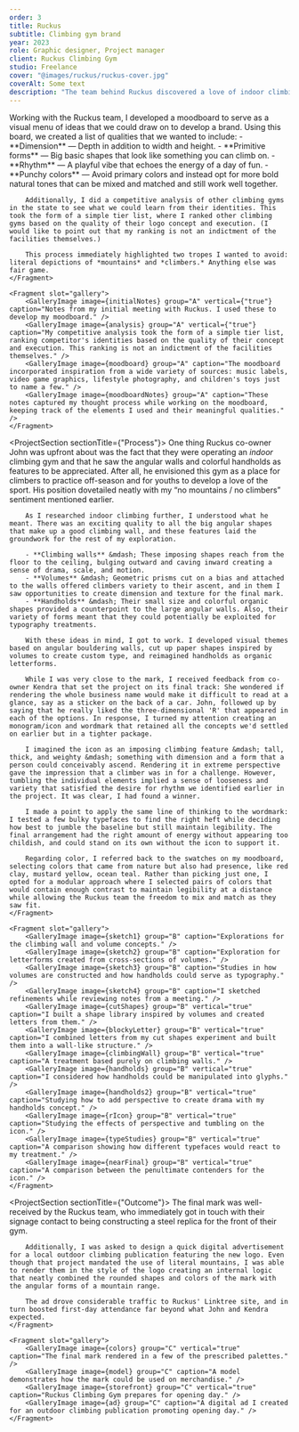 ```yaml
---
order: 3
title: Ruckus
subtitle: Climbing gym brand
year: 2023
role: Graphic designer, Project manager
client: Ruckus Climbing Gym
studio: Freelance
cover: "@images/ruckus/ruckus-cover.jpg"
coverAlt: Some text
description: "The team behind Ruckus discovered a love of indoor climbing through their daughter, who took an interest in the activity at a young age. Dissatisfied with the lack of climbing options in their area, they built a new facility and wanted an identity to match the rambunctious spirit of kids and the kids-at-heart."
---
```




<ProjectSection sectionTitle="Concept">
    <Fragment slot="text">
        Working with the Ruckus team, I developed a moodboard to serve as a visual menu of ideas that we could draw on to develop a brand. Using this board, we created a list of qualities that we wanted to include:
        - **Dimension** &mdash; Depth in addition to width and height.
        - **Primitive forms** &mdash; Big basic shapes that look like something you can climb on.
        - **Rhythm** &mdash; A playful vibe that echoes the energy of a day of fun.
        - **Punchy colors** &mdash; Avoid primary colors and instead opt for more bold natural tones that can be mixed and matched and still work well together.

        Additionally, I did a competitive analysis of other climbing gyms in the state to see what we could learn from their identities. This took the form of a simple tier list, where I ranked other climbing gyms based on the quality of their logo concept and execution. (I would like to point out that my ranking is not an indictment of the facilities themselves.)
        
        This process immediately highlighted two tropes I wanted to avoid: literal depictions of *mountains* and *climbers.* Anything else was fair game.
    </Fragment>

    <Fragment slot="gallery">
        <GalleryImage image={initialNotes} group="A" vertical={"true"}  caption="Notes from my initial meeting with Ruckus. I used these to develop my moodboard." />
        <GalleryImage image={analysis} group="A" vertical={"true"} caption="My competitive analysis took the form of a simple tier list, ranking competitor's identities based on the quality of their concept and execution. This ranking is not an indictment of the facilities themselves." />
        <GalleryImage image={moodboard} group="A" caption="The moodboard incorporated inspiration from a wide variety of sources: music labels, video game graphics, lifestyle photography, and children's toys just to name a few." />
        <GalleryImage image={moodboardNotes} group="A" caption="These notes captured my thought process while working on the moodboard, keeping track of the elements I used and their meaningful qualities." />
    </Fragment>
</ProjectSection>

<ProjectSection sectionTitle={"Process"}>
    <Fragment slot="text">
        One thing Ruckus co-owner John was upfront about was the fact that they were operating an *indoor* climbing gym and that he saw the angular walls and colorful handholds as features to be appreciated. After all, he envisioned this gym as a place for climbers to practice off-season and for youths to develop a love of the sport. His position dovetailed neatly with my “no mountains / no climbers” sentiment mentioned earlier.

        As I researched indoor climbing further, I understood what he meant. There was an exciting quality to all the big angular shapes that make up a good climbing wall, and these features laid the groundwork for the rest of my exploration.

        - **Climbing walls** &mdash; These imposing shapes reach from the floor to the ceiling, bulging outward and caving inward creating a sense of drama, scale, and motion.
        - **Volumes** &mdash; Geometric prisms cut on a bias and attached to the walls offered climbers variety to their ascent, and in them I saw opportunities to create dimension and texture for the final mark.
        - **Handholds** &mdash; Their small size and colorful organic shapes provided a counterpoint to the large angular walls. Also, their variety of forms meant that they could potentially be exploited for typography treatments.

        With these ideas in mind, I got to work. I developed visual themes based on angular bouldering walls, cut up paper shapes inspired by volumes to create custom type, and reimagined handholds as organic letterforms.

        While I was very close to the mark, I received feedback from co-owner Kendra that set the project on its final track: She wondered if rendering the whole business name would make it difficult to read at a glance, say as a sticker on the back of a car. John, followed up by saying that he really liked the three-dimensional 'R' that appeared in each of the options. In response, I turned my attention creating an monogram/icon and wordmark that retained all the concepts we'd settled on earlier but in a tighter package.

        I imagined the icon as an imposing climbing feature &mdash; tall, thick, and weighty &mdash; something with dimension and a form that a person could conceivably ascend. Rendering it in extreme perspective gave the impression that a climber was in for a challenge. However, tumbling the individual elements implied a sense of looseness and variety that satisfied the desire for rhythm we identified earlier in the project. It was clear, I had found a winner.

        I made a point to apply the same line of thinking to the wordmark: I tested a few bulky typefaces to find the right heft while deciding how best to jumble the baseline but still maintain legibility. The final arrangement had the right amount of energy without appearing too childish, and could stand on its own without the icon to support it.

        Regarding color, I referred back to the swatches on my moodboard, selecting colors that came from nature but also had presence, like red clay, mustard yellow, ocean teal. Rather than picking just one, I opted for a modular approach where I selected pairs of colors that would contain enough contrast to maintain legibility at a distance while allowing the Ruckus team the freedom to mix and match as they saw fit.
    </Fragment>

    <Fragment slot="gallery">
        <GalleryImage image={sketch1} group="B" caption="Explorations for the climbing wall and volume concepts." />
        <GalleryImage image={sketch2} group="B" caption="Exploration for letterforms created from cross-sections of volumes." />
        <GalleryImage image={sketch3} group="B" caption="Studies in how volumes are constructed and how handholds could serve as typography." />
        <GalleryImage image={sketch4} group="B" caption="I sketched refinements while reviewing notes from a meeting." />
        <GalleryImage image={cutShapes} group="B" vertical="true" caption="I built a shape library inspired by volumes and created letters from them." />
        <GalleryImage image={blockyLetter} group="B" vertical="true" caption="I combined letters from my cut shapes experiment and built them into a wall-like structure." />
        <GalleryImage image={climbingWall} group="B" vertical="true" caption="A treatment based purely on climbing walls." />
        <GalleryImage image={handholds} group="B" vertical="true" caption="I considered how handholds could be manipulated into glyphs." />
        <GalleryImage image={handholds2} group="B" vertical="true" caption="Studying how to add perspective to create drama with my handholds concept." />
        <GalleryImage image={rIcon} group="B" vertical="true" caption="Studying the effects of perspective and tumbling on the icon." />
        <GalleryImage image={typeStudies} group="B" vertical="true" caption="A comparison showing how different typefaces would react to my treatment." />
        <GalleryImage image={nearFinal} group="B" vertical="true" caption="A comparison between the penultimate contenders for the icon." />
    </Fragment>
</ProjectSection>

<ProjectSection sectionTitle={"Outcome"}>
    <Fragment slot="text">
        The final mark was well-received by the Ruckus team, who immediately got in touch with their signage contact to being constructing a steel replica for the front of their gym. 
        
        Additionally, I was asked to design a quick digital advertisement for a local outdoor climbing publication featuring the new logo. Even though that project mandated the use of literal mountains, I was able to render them in the style of the logo creating an internal logic that neatly combined the rounded shapes and colors of the mark with the angular forms of a mountain range.
        
        The ad drove considerable traffic to Ruckus' Linktree site, and in turn boosted first-day attendance far beyond what John and Kendra expected.
    </Fragment>

    <Fragment slot="gallery">
        <GalleryImage image={colors} group="C" vertical="true" caption="The final mark rendered in a few of the prescribed palettes." />
        <GalleryImage image={model} group="C" caption="A model demonstrates how the mark could be used on merchandise." />
        <GalleryImage image={storefront} group="C" vertical="true" caption="Ruckus Climbing Gym prepares for opening day." />
        <GalleryImage image={ad} group="C" caption="A digital ad I created for an outdoor climbing publication promoting opening day." />
    </Fragment>
</ProjectSection>